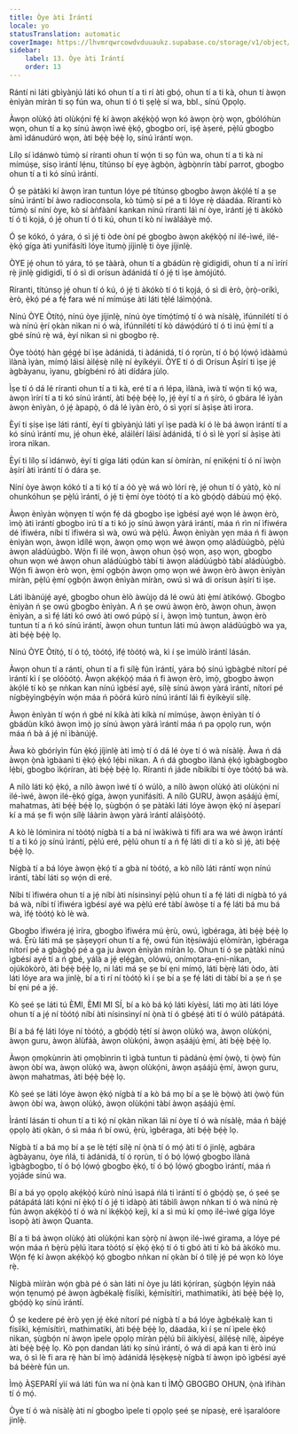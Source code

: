 ```yaml
---
title: Òye àti Ìrántí
locale: yo
statusTranslation: automatic
coverImage: https://lhvmrqwrcowdvduuaukz.supabase.co/storage/v1/object/public/strapi-uploads/small_cover-educacion-fundamental.webp-2d51a7828a2b1309555be27f7e2a61a0.webp
sidebar:
    label: 13. Òye àti Ìrántí
    order: 13
---
```

Rántí ni láti gbìyànjú láti kó ohun tí a ti rí àti gbọ́, ohun tí a ti kà, ohun tí àwọn ènìyàn míràn ti sọ fún wa, ohun tí ó ti ṣẹlẹ̀ sí wa, bbl., sínú Ọpọlọ.

Àwọn olùkọ́ àti olùkọ́ni fẹ́ kí àwọn akẹ́kọ̀ọ́ wọn kó àwọn ọ̀rọ̀ wọn, gbólóhùn wọn, ohun tí a kọ sínú àwọn ìwé ẹ̀kọ́, gbogbo orí, iṣẹ́ àṣeré, pẹ̀lú gbogbo àmì ìdánudúró wọn, àti bẹ́ẹ̀ bẹ́ẹ̀ lọ, sínú ìrántí wọn.

Lílọ sí ìdánwò túmọ̀ sí ríranti ohun tí wọ́n ti sọ fún wa, ohun tí a ti kà ní mímúṣe, sísọ ìrántí lẹ́nu, títúnsọ bí ẹyẹ àgbọ̀n, àgbọ̀nrín tàbí parrot, gbogbo ohun tí a ti kó sínú ìrántí.

Ó ṣe pàtàkì kí àwọn ìran tuntun lóye pé títúnsọ gbogbo àwọn àkọ́lé tí a ṣe sínú ìrántí bí àwo radioconsola, kò túmọ̀ sí pé a ti lóye rẹ̀ dáadáa. Ríranti kò túmọ̀ sí níní òye, kò sí àǹfààní kankan nínú ríranti láì ní òye, ìrántí jẹ́ ti àkókò tí ó ti kọjá, ó jẹ́ ohun tí ó ti kú, ohun tí kò ní ìwàláàyè mọ́.

Ó ṣe kókó, ó yára, ó sì jẹ́ ti òde òní pé gbogbo àwọn akẹ́kọ̀ọ́ ní ilé-ìwé, ilé-ẹ̀kọ́ gíga àti yunifásítì lóye ìtumọ̀ jíjinlẹ̀ ti òye jíjinlẹ̀.

ÒYE jẹ́ ohun tó yára, tó ṣe tààrà, ohun tí a gbádùn rẹ̀ gidigidi, ohun tí a ní ìrírí rẹ̀ jinlẹ̀ gidigidi, tí ó sì di orísun àdánidá tí ó jẹ́ ti ìṣe àmójútó.

Ríranti, títúnsọ jẹ́ ohun tí ó kú, ó jẹ́ ti àkókò tí ó ti kọjá, ó sì di èrò, ọ̀rọ̀-oríkì, èrò, ẹ̀kọ́ pé a fẹ́ fara wé ní mímúṣe àti láti tẹ̀lé láìmọ̀ọ́nà.

Nínú ÒYE Òtítọ́, nínú òye jíjinlẹ̀, nínú òye tímọ́tímọ́ tí ó wà nísàlẹ̀, ìfúnnilétí tí ó wà nínú ẹ̀rí ọkàn nìkan ni ó wà, ìfúnnilétí tí kò dáwọ́dúró tí ó ti inú ẹ̀mí tí a gbé sínú rẹ̀ wá, èyí nìkan sì ni gbogbo rẹ̀.

Òye tòótọ́ hàn gẹ́gẹ́ bí ìṣe àdánidá, ti àdánidá, tí ó rọrùn, tí ó bọ́ lọ́wọ́ ìdààmú ìlànà ìyàn, mímọ́ láìsí àìlẹ́sẹ̀ nílẹ̀ ní èyíkéyìí. ÒYE tí ó di Orísun Àṣírí ti ìṣe jẹ́ àgbàyanu, ìyanu, gbígbéni ró àti dídára jùlọ.

Ìṣe tí ó dá lé ríranti ohun tí a ti kà, eré tí a ń lépa, ìlànà, ìwà tí wọ́n ti kọ́ wa, àwọn ìrírí tí a ti kó sínú ìrántí, àti bẹ́ẹ̀ bẹ́ẹ̀ lọ, jẹ́ èyí tí a ń ṣírò, ó gbára lé ìyàn àwọn ènìyàn, ó jẹ́ àpapọ̀, ó dá lé ìyàn èrò, ó sì yọrí sí àṣìṣe àti ìrora.

Èyí ti ṣíṣe ìṣe láti rántí, èyí ti gbìyànjú láti yí ìṣe padà kí ó lè bá àwọn ìrántí tí a kó sínú ìrántí mu, jẹ́ ohun èké, aláìlérí láìsí àdánidá, tí ó sì lè yọrí sí àṣìṣe àti ìrora nìkan.

Èyí ti lílọ sí ìdánwò, èyí ti gíga láti ọdún kan sí òmíràn, ní ẹnikẹ́ni tí ó ní ìwọ̀n àṣírí àti ìrántí tí ó dára ṣe.

Níní òye àwọn kókó tí a ti kọ́ tí a óò yẹ̀ wá wò lórí rẹ̀, jẹ́ ohun tí ó yàtọ̀, kò ní ohunkóhun ṣe pẹ̀lú ìrántí, ó jẹ́ ti ẹ̀mí òye tòótọ́ tí a kò gbọ́dọ̀ dábùú mọ́ ẹ̀kọ́.

Àwọn ènìyàn wọ̀nyẹn tí wọ́n fẹ́ dá gbogbo ìṣe ìgbésí ayé wọn lé àwọn èrò, ìmọ̀ àti ìrántí gbogbo irú tí a ti kó jọ sínú àwọn yàrá ìrántí, máa ń rìn ní ìfiwéra dé ìfiwéra, níbi tí ìfiwéra sì wà, owú wà pẹ̀lú. Àwọn ènìyàn yẹn máa ń fi àwọn ènìyàn wọn, àwọn ìdílé wọn, àwọn ọmọ wọn wé àwọn ọmọ aládùúgbò, pẹ̀lú àwọn aládùúgbò. Wọ́n fi ilé wọn, àwọn ohun ọ̀ṣọ́ wọn, aṣọ wọn, gbogbo ohun wọn wé àwọn ohun aládùúgbò tàbí ti àwọn aládùúgbò tàbí aládùúgbò. Wọ́n fi àwọn èrò wọn, ẹ̀mí ọgbọ́n àwọn ọmọ wọn wé àwọn èrò àwọn ènìyàn míràn, pẹ̀lú ẹ̀mí ọgbọ́n àwọn ènìyàn míràn, owú sì wá di orísun àṣírí ti ìṣe.

Láti ìbànújẹ́ ayé, gbogbo ohun èlò àwùjọ dá lé owú àti ẹ̀mí àtikówọ́. Gbogbo ènìyàn ń ṣe owú gbogbo ènìyàn. A ń ṣe owú àwọn èrò, àwọn ohun, àwọn ènìyàn, a sì fẹ́ láti kó owó àti owó púpọ̀ sí i, àwọn ìmọ̀ tuntun, àwọn èrò tuntun tí a ń kó sínú ìrántí, àwọn ohun tuntun láti mú àwọn aládùúgbò wa ya, àti bẹ́ẹ̀ bẹ́ẹ̀ lọ.

Nínú ÒYE Òtítọ́, tí ó tọ́, tòótọ́, ìfẹ́ tòótọ́ wà, kì í ṣe ìmúlò ìrántí lásán.

Àwọn ohun tí a rántí, ohun tí a fi sílẹ̀ fún ìrántí, yára bọ́ sínú ìgbàgbé nítorí pé ìrántí kì í ṣe olóòótọ́. Àwọn akẹ́kọ̀ọ́ máa ń fi àwọn èrò, ìmọ̀, gbogbo àwọn àkọ́lé tí kò ṣe nǹkan kan nínú ìgbésí ayé, sílẹ̀ sínú àwọn yàrá ìrántí, nítorí pé nígbẹ̀yìngbẹ́yín wọ́n máa ń pòórá kúrò nínú ìrántí láì fi èyíkèyìí sílẹ̀.

Àwọn ènìyàn tí wọ́n ń gbé ní kíkà àti kíkà ní mímúṣe, àwọn ènìyàn tí ó gbádùn kíkó àwọn ìmọ̀ jọ sínú àwọn yàrá ìrántí máa ń pa ọpọlọ run, wọ́n máa ń bà á jẹ́ ní ìbànújẹ́.

Àwa kò gbóríyìn fún ẹ̀kọ́ jíjinlẹ̀ àti ìmọ̀ tí ó dá lé òye tí ó wà nísàlẹ̀. Àwa ń dá àwọn ọ̀nà ìgbàanì ti ẹ̀kọ́ ẹ̀kọ́ lẹ́bi nìkan. A ń dá gbogbo ìlànà ẹ̀kọ́ ìgbàgbogbo lẹ́bi, gbogbo ìkọ́ríran, àti bẹ́ẹ̀ bẹ́ẹ̀ lọ. Ríranti ń jáde níbikíbi tí òye tòótọ́ bá wà.

A nílò láti kọ́ ẹ̀kọ́, a nílò àwọn ìwé tí ó wúlò, a nílò àwọn olùkọ́ àti olùkọ́ni ní ilé-ìwé, àwọn ilé-ẹ̀kọ́ gíga, àwọn yunifásítì. A nílò GURU, àwọn aṣáájú ẹ̀mí, mahatmas, àti bẹ́ẹ̀ bẹ́ẹ̀ lọ, ṣùgbọ́n ó ṣe pàtàkì láti lóye àwọn ẹ̀kọ́ ní àṣeparí kí a má ṣe fi wọ́n sílẹ̀ láàrin àwọn yàrá ìrántí aláìṣòótọ́.

A kò lè lómìnira ní tòótọ́ nígbà tí a bá ní ìwàkiwà ti fífi ara wa wé àwọn ìrántí tí a ti kó jọ sínú ìrántí, pẹ̀lú eré, pẹ̀lú ohun tí a ń fẹ́ láti di tí a kò sì jẹ́, àti bẹ́ẹ̀ bẹ́ẹ̀ lọ.

Nígbà tí a bá lóye àwọn ẹ̀kọ́ tí a gbà ní tòótọ́, a kò nílò láti rántí wọn nínú ìrántí, tàbí láti sọ wọ́n di eré.

Níbi tí ìfiwéra ohun tí a jẹ́ níbí àti nísinsìnyí pẹ̀lú ohun tí a fẹ́ láti di nígbà tó yá bá wà, níbi tí ìfiwéra ìgbésí ayé wa pẹ̀lú eré tàbí àwòṣe tí a fẹ́ láti bá mu bá wà, ìfẹ́ tòótọ́ kò lè wà.

Gbogbo ìfiwéra jẹ́ ìríra, gbogbo ìfiwéra mú ẹ̀rù, owú, ìgbéraga, àti bẹ́ẹ̀ bẹ́ẹ̀ lọ wá. Ẹ̀rù láti má ṣe ṣàṣeyọrí ohun tí a fẹ́, owú fún ìtẹ̀síwájú ẹlòmíràn, ìgbéraga nítorí pé a gbàgbọ́ pé a ga ju àwọn ènìyàn míràn lọ. Ohun tí ó ṣe pàtàkì nínú ìgbésí ayé tí a ń gbé, yálà a jẹ́ ẹlẹ́gàn, olówú, onímọtara-ẹni-nìkan, ojúkòkòrò, àti bẹ́ẹ̀ bẹ́ẹ̀ lọ, ni láti má ṣe ṣe bí ẹni mímọ́, láti bẹ̀rẹ̀ láti òdo, àti láti lóye ara wa jinlẹ̀, bí a ti rí ní tòótọ́ kì í ṣe bí a ṣe fẹ́ láti di tàbí bí a ṣe ń ṣe bí ẹni pé a jẹ́.

Kò ṣeé ṣe láti tú ÈMI, ÈMI MI SÍ, bí a kò bá kọ́ láti kíyèsí, láti mọ àti láti lóye ohun tí a jẹ́ ní tòótọ́ níbí àti nísinsìnyí ní ọ̀nà tí ó gbéṣẹ́ àti tí ó wúlò pátápátá.

Bí a bá fẹ́ láti lóye ní tòótọ́, a gbọ́dọ̀ tẹ́tí sí àwọn olùkọ́ wa, àwọn olùkọ́ni, àwọn guru, àwọn àlùfáà, àwọn olùkọ́ni, àwọn aṣáájú ẹ̀mí, àti bẹ́ẹ̀ bẹ́ẹ̀ lọ.

Àwọn ọmọkùnrin àti ọmọbìnrin ti ìgbà tuntun ti pàdánù ẹ̀mí ọ̀wọ̀, ti ọ̀wọ̀ fún àwọn òbí wa, àwọn olùkọ́ wa, àwọn olùkọ́ni, àwọn aṣáájú ẹ̀mí, àwọn guru, àwọn mahatmas, àti bẹ́ẹ̀ bẹ́ẹ̀ lọ.

Kò ṣeé ṣe láti lóye àwọn ẹ̀kọ́ nígbà tí a kò bá mọ bí a ṣe lè bọ̀wọ̀ àti ọ̀wọ̀ fún àwọn òbí wa, àwọn olùkọ́, àwọn olùkọ́ni tàbí àwọn aṣáájú ẹ̀mí.

Ìrántí lásán ti ohun tí a ti kọ́ ní ọkàn nìkan láì ní òye tí ó wà nísàlẹ̀, máa ń bàjẹ́ ọpọlọ àti ọkàn, ó sì máa ń bí owú, ẹ̀rù, ìgbéraga, àti bẹ́ẹ̀ bẹ́ẹ̀ lọ.

Nígbà tí a bá mọ bí a ṣe lè tẹ́tí sílẹ̀ ní ọ̀nà tí ó mọ́ àti tí ó jinlẹ̀, agbára àgbàyanu, òye ńlá, ti àdánidá, tí ó rọrùn, tí ó bọ́ lọ́wọ́ gbogbo ìlànà ìgbàgbogbo, tí ó bọ́ lọ́wọ́ gbogbo ẹ̀kọ́, tí ó bọ́ lọ́wọ́ gbogbo ìrántí, máa ń yọjáde sínú wa.

Bí a bá yọ ọpọlọ akẹ́kọ̀ọ́ kúrò nínú ìsapá ńlá ti ìrántí tí ó gbọ́dọ̀ ṣe, ó ṣeé ṣe pátápátá láti kọ́ni ní ẹ̀kọ́ tí ó jẹ́ ti ìdàpọ̀ àti tábìlì àwọn nǹkan tí ó wà nínú rẹ̀ fún àwọn akẹ́kọ̀ọ́ tí ó wà ní ìkẹ́kọ̀ọ́ kejì, kí a sì mú kí ọmọ ilé-ìwé gíga lóye ìsopọ̀ àti àwọn Quanta.

Bí a ti bá àwọn olùkọ́ àti olùkọ́ni kan sọ̀rọ̀ ní àwọn ilé-ìwé girama, a lóye pé wọ́n máa ń bẹ̀rù pẹ̀lú ìtara tòótọ́ sí ẹ̀kọ́ ẹ̀kọ́ tí ó ti gbó àti tí kò bá àkókò mu. Wọ́n fẹ́ kí àwọn akẹ́kọ̀ọ́ kọ́ gbogbo nǹkan ní ọkàn bí ó tilẹ̀ jẹ́ pé wọn kò lóye rẹ̀.

Nígbà mìíràn wọ́n gbà pé ó sàn láti ní òye ju láti kọ́ríran, ṣùgbọ́n lẹ́yìn náà wọ́n tẹnumọ́ pé àwọn àgbékalẹ̀ físíìkì, kẹ́mísítírì, mathimatiki, àti bẹ́ẹ̀ bẹ́ẹ̀ lọ, gbọ́dọ̀ kọ sínú ìrántí.

Ó ṣe kedere pé èrò yẹn jẹ́ èké nítorí pé nígbà tí a bá lóye àgbékalẹ̀ kan ti físíìkì, kẹ́mísítírì, mathimatiki, àti bẹ́ẹ̀ bẹ́ẹ̀ lọ, dáadáa, kì í ṣe ní ìpele ẹ̀kọ́ nìkan, ṣùgbọ́n ní àwọn ìpele ọpọlọ míràn pẹ̀lú bíi àìkíyèsí, àìlẹ́sẹ̀ nílẹ̀, àìpéye àti bẹ́ẹ̀ bẹ́ẹ̀ lọ. Kò pọn dandan láti kọ sínú ìrántí, ó wá di apá kan ti èrò inú wa, ó sì lè fi ara rẹ̀ hàn bí ìmọ̀ àdánidá lẹ́sẹ̀kẹsẹ̀ nígbà tí àwọn ipò ìgbésí ayé bá béèrè fún un.

Ìmọ̀ ÀṢEPARÍ yìí wá láti fún wa ní ọ̀nà kan ti ÌMỌ̀ GBOGBO OHUN, ọ̀nà ìfihàn tí ó mọ́.

Òye tí ó wà nísàlẹ̀ àti ní gbogbo ìpele ti ọpọlọ ṣeé ṣe nípasẹ̀, eré ìṣaralóore jinlẹ̀.

